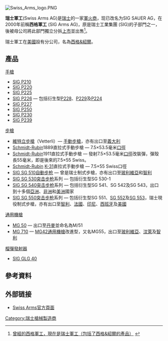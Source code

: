 [[File:Swiss_Arms_logo.PNG|right]]
{{noteTA
|G1=軍事
|G2=長度單位
|G3=Firearms
}}

'''瑞士軍工'''(Swiss Arms AG)是[[瑞士|瑞士]]的一家[[軍火商|軍火商]]，现已改名为SIG SAUER AG，在2000年前稱'''西格軍工''' (SIG Arms AG)，原是瑞士工業集團 (SIG)的子部門之一，後被母公司將此部門獨立分拆[[上市|上市]]並出售<ref>[http://www.gunsworld.net/sigsauer/SIG.htm 曾經的西格軍工，現在是瑞士軍工（包括了[[西格&紹爾|西格&紹爾]]的產品）] {{webarchive|url=https://web.archive.org/web/20120214195746/http://www.gunsworld.net/sigsauer/SIG.htm |date=2012-02-14 }}</ref>。

瑞士軍工在[[美國|美國]]設有分公司，名為[[西格&紹爾|西格&紹爾]]。

== 產品 ==
;[[手槍|手槍]]
* [[SIG_P210手槍|SIG P210]]
* [[SIG_P220手槍|SIG P220]]
* [[SIG_P225手槍|SIG P225]]
* [[SIG_P226半自動手槍|SIG P226]] — 包括衍生型[[SIG_P228半自動手槍|P228]]、[[SIG_P229半自動手槍|P229]]及[[SIG_P224半自動手槍|P224]]
* [[SIG_P227半自動手槍|SIG P227]]
* [[SIG_P250手槍|SIG P250]]
* [[SIG_P230手槍|SIG P230]]
* [[SIG_P239手槍|SIG P239]]

;[[步槍|步槍]]
* [[維特立步槍|維特立步槍]]（Vetterli）— [[手動步槍|手動步槍]]，亦有出口至[[義大利|義大利]]
* [[Schmidt-Rubin|Schmidt-Rubin]]1889直拉式手動步槍 — 7.5×53.5毫米[[口徑|口徑]]
* [[Schmidt-Rubin|Schmidt-Rubin]]1911直拉式手動步槍 — 發射7.5×53.5毫米[[口徑|口徑]]改裝彈，彈殼長55毫米，即是後來的7.5×55 Swiss。
* [[Schmidt-Rubin|Schmidt-Rubin]] [[K-31|K-31]]直拉式手動步槍 — 7.5×55 Swiss口徑
* [[SIG_SG_510自動步槍|SIG SG 510]][[自動步枪|自動步枪]] — 曾是瑞士制式步槍，亦有出口至[[玻利維亞|玻利維亞]]和[[智利|智利]]
* [[SIG_SG_530突擊步槍|SIG SG 530]][[突击步枪|突击步枪]]系列 — 包括衍生型SG 530-1
* [[SIG_SG_540突擊步槍|SIG SG 540]][[突击步枪|突击步枪]]系列 — 包括衍生型SG 541、SG 542及SG 543，出口到十多個[[亞洲|亞洲]]、[[非洲|非洲]]和[[美洲|美洲]]國家
* [[SIG_SG_550突擊步槍|SIG SG 550]][[突击步枪|突击步枪]]系列 — 包括衍生型SG 551、[[SIG_SG_552卡賓槍|SG 552]]及[[SIG_SG_553卡賓槍|SG 553]]，瑞士現役制式步槍，亦有出口至[[智利|智利]]、[[法國|法國]]、[[印尼|印尼]]、[[西班牙|西班牙]]及[[美國|美國]]

;[[通用機槍|通用機槍]]
* [[MG_50|MG 50]] — 出口至[[丹麥|丹麥]]並命名為M/51
* [[SIG_MG_710-3通用機槍|MG 710]] — [[MG42通用機槍|MG42通用機槍]]改進型，又名MG55，出口至[[玻利維亞|玻利維亞]]、[[汶萊|汶萊]]及[[智利|智利]]

;[[榴彈發射器|榴彈發射器]]
* [[SIG_GL_5040附加型榴彈發射器|SIG GLG 40]]

== 參考資料 ==
<div class="references-small">
<references />
</div>
== 外部链接 ==
* [https://web.archive.org/web/20090330180049/http://www.sigarms.ch/ Swiss Arms官方頁面]

[[Category:瑞士槍械製造商|Category:瑞士槍械製造商]]